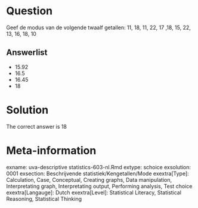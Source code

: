 Question
========

Geef de modus van de volgende twaalf getallen:
11, 18, 11, 22, 17 ,18, 15, 22, 13, 16, 18, 10 

Answerlist
----------
* 15.92
* 16.5
* 16.45
* 18

Solution
========

The correct answer is  18 

Meta-information
================
exname: uva-descriptive statistics-603-nl.Rmd 
extype: schoice 
exsolution: 0001 
exsection: Beschrijvende statistiek/Kengetallen/Mode
exextra[Type]: Calculation, Case, Conceptual, Creating graphs, Data manipulation, Interpretating graph, Interpretating output, Performing analysis, Test choice 
exextra[Langauge]: Dutch 
exextra[Level]: Statistical Literacy, Statistical Reasoning, Statistical Thinking 
